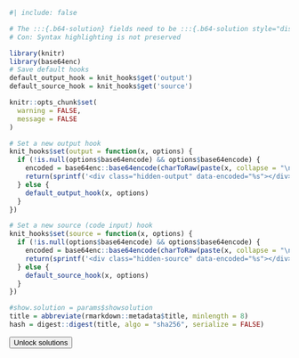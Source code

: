 ```r
#| include: false

# The :::{.b64-solution} fields need to be :::{.b64-solution style="display:none"}
# Con: Syntax highlighting is not preserved

library(knitr)
library(base64enc)
# Save default hooks
default_output_hook = knit_hooks$get('output')
default_source_hook = knit_hooks$get('source')

knitr::opts_chunk$set(
  warning = FALSE,
  message = FALSE
)

# Set a new output hook
knit_hooks$set(output = function(x, options) {
  if (!is.null(options$base64encode) && options$base64encode) {
    encoded = base64enc::base64encode(charToRaw(paste(x, collapse = "\n")))
    return(sprintf('<div class="hidden-output" data-encoded="%s"></div>', encoded))
  } else {
    default_output_hook(x, options)
  }
})

# Set a new source (code input) hook
knit_hooks$set(source = function(x, options) {
  if (!is.null(options$base64encode) && options$base64encode) {
    encoded = base64enc::base64encode(charToRaw(paste(x, collapse = "\n")))
    return(sprintf('<div class="hidden-source" data-encoded="%s"></div>', encoded))
  } else {
    default_source_hook(x, options)
  }
})
```

```r
#show.solution = params$showsolution
title = abbreviate(rmarkdown::metadata$title, minlength = 8)
hash = digest::digest(title, algo = "sha256", serialize = FALSE)
```

```{=html}
<script>
const correctHash = "`r hash`";

async function hashMessage(message) {
  const msgBuffer = new TextEncoder().encode(message);
  const hashBuffer = await crypto.subtle.digest('SHA-256', msgBuffer);
  const hashArray = Array.from(new Uint8Array(hashBuffer));
  const hashHex = hashArray.map(b => b.toString(16).padStart(2, '0')).join('');
  return hashHex;
}

async function unlockSolutions() {
  const pass = prompt("Password:");
  const passHash = await hashMessage(pass);

  if (passHash === correctHash) {
    document.querySelectorAll(".b64-solution")
            .forEach(el => el.style.display = "block");
    revealBase64Content();
  } else {
    alert("Wrong password");
  }
}

function revealBase64Content() {
  document.querySelectorAll('.hidden-source').forEach(el => {
    const encoded = el.dataset.encoded;
    el.innerHTML = `<pre><code>${atob(encoded)}</code></pre>`;
  });
  document.querySelectorAll('.hidden-output').forEach(el => {
    const encoded = el.dataset.encoded;
    el.innerHTML = `<pre>${atob(encoded)}</pre>`;
  });
}
</script>

<button onclick="revealBase64Content();unlockSolutions()">Unlock solutions</button>
```
